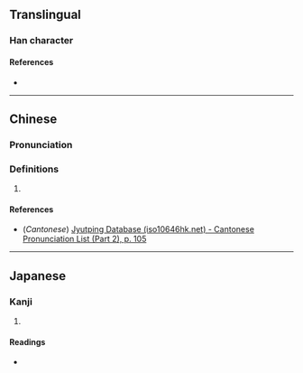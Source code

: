 {{character info/new}}
==Translingual==

===Han character===
{{Han char|rn=60|rad=彳|as=08|sn=11|four=|canj=HOJBM|ids=⿰彳直}}

====References====
* {{Han ref|kx=0368.170|dkj=10151|dj=0692.130|hdz=20827.030|uh=5F9D|ud=24477}}

----

==Chinese==
{{zh-forms}}

===Pronunciation===
{{zh-pron
|m=zhì
|c=zi3
|mc=
|oc=
|ma=
|cat=
}}

===Definitions===
{{zh-hanzi}}

# {{rfdef|zh}}

====References====
* (''Cantonese'') [http://www.iso10646hk.net/jp/document/download.jsp Jyutping Database (iso10646hk.net) - Cantonese Pronunciation List (Part 2), p. 105]

----

==Japanese==

===Kanji===
{{ja-kanji|grade=|rs=彳08}}

# {{rfdef|ja|sort=彳08}}

====Readings====
* {{ja-readings|on=[[ち]] (chi), [[ちょく]] (choku), [[ちき]] (chiki)|kun=[[ほどこす]] (hodokosu), [[のぼる]] (noboru)}}
